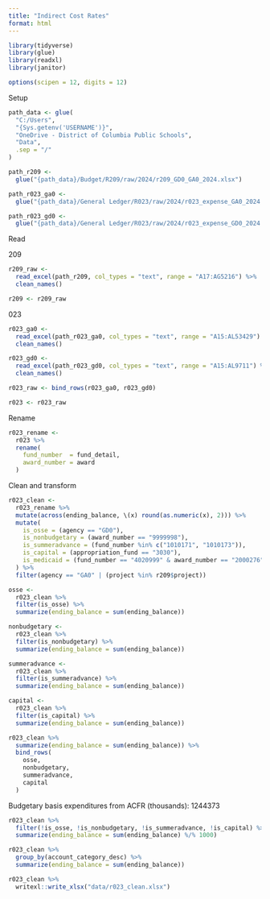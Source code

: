 ```yaml
---
title: "Indirect Cost Rates"
format: html
---
```


```r
library(tidyverse)
library(glue)
library(readxl)
library(janitor)

options(scipen = 12, digits = 12)
```

Setup

```r
path_data <- glue(
  "C:/Users",
  "{Sys.getenv('USERNAME')}",
  "OneDrive - District of Columbia Public Schools",
  "Data",
  .sep = "/"
)

path_r209 <-
  glue("{path_data}/Budget/R209/raw/2024/r209_GD0_GA0_2024.xlsx")

path_r023_ga0 <-
  glue("{path_data}/General Ledger/R023/raw/2024/r023_expense_GA0_2024.xls")

path_r023_gd0 <-
  glue("{path_data}/General Ledger/R023/raw/2024/r023_expense_GD0_2024.xls")
```

Read

209

```r
r209_raw <-
  read_excel(path_r209, col_types = "text", range = "A17:AG5216") %>%
  clean_names()

r209 <- r209_raw
```

023

```r
r023_ga0 <-
  read_excel(path_r023_ga0, col_types = "text", range = "A15:AL53429") %>%
  clean_names()

r023_gd0 <-
  read_excel(path_r023_gd0, col_types = "text", range = "A15:AL9711") %>%
  clean_names()

r023_raw <- bind_rows(r023_ga0, r023_gd0)

r023 <- r023_raw
```

Rename

```r
r023_rename <-
  r023 %>%
  rename(
    fund_number  = fund_detail,
    award_number = award
  )
```

Clean and transform

```r
r023_clean <-
  r023_rename %>%
  mutate(across(ending_balance, \(x) round(as.numeric(x), 2))) %>%
  mutate(
    is_osse = (agency == "GD0"),
    is_nonbudgetary = (award_number == "9999998"),
    is_summeradvance = (fund_number %in% c("1010171", "1010173")),
    is_capital = (appropriation_fund == "3030"),
    is_medicaid = (fund_number == "4020999" & award_number == "2000276")
  ) %>%
  filter(agency == "GA0" | (project %in% r209$project))
```

```r
osse <-
  r023_clean %>%
  filter(is_osse) %>%
  summarize(ending_balance = sum(ending_balance))

nonbudgetary <-
  r023_clean %>%
  filter(is_nonbudgetary) %>%
  summarize(ending_balance = sum(ending_balance))

summeradvance <-
  r023_clean %>%
  filter(is_summeradvance) %>%
  summarize(ending_balance = sum(ending_balance))

capital <-
  r023_clean %>%
  filter(is_capital) %>%
  summarize(ending_balance = sum(ending_balance))

r023_clean %>%
  summarize(ending_balance = sum(ending_balance)) %>%
  bind_rows(
    osse,
    nonbudgetary,
    summeradvance,
    capital
  )
```

Budgetary basis expenditures from ACFR (thousands): 1244373

```r
r023_clean %>%
  filter(!is_osse, !is_nonbudgetary, !is_summeradvance, !is_capital) %>%
  summarize(ending_balance = sum(ending_balance) %/% 1000)
```

```r

r023_clean %>% 
  group_by(account_category_desc) %>% 
  summarize(ending_balance = sum(ending_balance))

```

```r
r023_clean %>%
  writexl::write_xlsx("data/r023_clean.xlsx")
```
